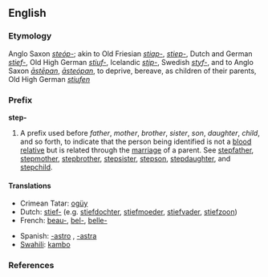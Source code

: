 ==English==

===Etymology===
Anglo Saxon ''[[steóp-]]''; akin to Old Friesian ''[[stiap-]]'', ''[[stiep-]]'', Dutch and German ''[[stief-]]'', Old High German ''[[stiuf-]]'', Icelandic ''[[stjp-]]'', Swedish ''[[styf-]]'', and to Anglo Saxon ''[[āstēpan]]'', ''[[āsteópan]]'', to deprive, bereave, as children of their parents, Old High German ''[[stiufen]]''

===Prefix===
'''step-'''

# A prefix used before ''father'', ''mother'', ''brother'', ''sister'', ''son'', ''daughter'', ''child'', and so forth, to indicate that the person being identified is not a [[blood relative]] but is related through the [[marriage]] of a parent. See [[stepfather]], [[stepmother]], [[stepbrother]], [[stepsister]], [[stepson]], [[stepdaughter]], and [[stepchild]].

====Translations====
{{top}}
*Crimean Tatar: [[ogüy]]
*Dutch: [[stief-]] (e.g. [[stiefdochter]], [[stiefmoeder]], [[stiefvader]], [[stiefzoon]])
*French: [[beau-]], [[bel-]], [[belle-]]
{{mid}}
*Spanish: [[-astro]] {{m}}, [[-astra]] {{f}}
*[[Swahili]]: [[kambo]]
{{bottom}}

===References===
{{R:Webster 1913}}